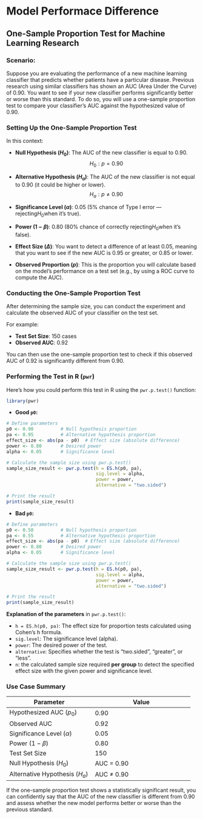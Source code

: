 # Model Performace Difference

## One-Sample Proportion Test for Machine Learning Research

### Scenario:
Suppose you are evaluating the performance of a new machine learning classifier that predicts whether patients have a particular disease. Previous research using similar classifiers has shown an AUC (Area Under the Curve) of 0.90. You want to see if your new classifier performs significantly better or worse than this standard. To do so, you will use a one-sample proportion test to compare your classifier's AUC against the hypothesized value of 0.90.

### Setting Up the One-Sample Proportion Test
In this context:

- **Null Hypothesis ($H_0$)**: The AUC of the new classifier is equal to 0.90.  
$$
H_0: p = 0.90
$$

- **Alternative Hypothesis ($H_a$)**: The AUC of the new classifier is not equal to 0.90 (it could be higher or lower).  
$$
H_a: p \neq 0.90
$$

- **Significance Level ($\alpha$)**: 0.05 (5% chance of Type I error — rejecting$H_0$when it's true).
  
- **Power ($1 - \beta$)**: 0.80 (80% chance of correctly rejecting$H_0$when it’s false).

- **Effect Size ($\Delta$)**: You want to detect a difference of at least 0.05, meaning that you want to see if the new AUC is 0.95 or greater, or 0.85 or lower.

- **Observed Proportion ($p$)**: This is the proportion you will calculate based on the model’s performance on a test set (e.g., by using a ROC curve to compute the AUC).


### Conducting the One-Sample Proportion Test
After determining the sample size, you can conduct the experiment and calculate the observed AUC of your classifier on the test set.

For example:

- **Test Set Size**: 150 cases
- **Observed AUC**: 0.92

You can then use the one-sample proportion test to check if this observed AUC of 0.92 is significantly different from 0.90.

### Performing the Test in R (`pwr`)

Here's how you could perform this test in R using the `pwr.p.test()` function:

```r
library(pwr)
```

- **Good `p0`:**

```r
# Define parameters
p0 <- 0.90          # Null hypothesis proportion
pa <- 0.95          # Alternative hypothesis proportion
effect_size <- abs(pa - p0)  # Effect size (absolute difference)
power <- 0.80       # Desired power
alpha <- 0.05       # Significance level

# Calculate the sample size using pwr.p.test()
sample_size_result <- pwr.p.test(h = ES.h(p0, pa), 
                                 sig.level = alpha, 
                                 power = power, 
                                 alternative = "two.sided")

# Print the result
print(sample_size_result)
```

- **Bad `p0`:**
  
```r
# Define parameters
p0 <- 0.50          # Null hypothesis proportion
pa <- 0.55          # Alternative hypothesis proportion
effect_size <- abs(pa - p0)  # Effect size (absolute difference)
power <- 0.80       # Desired power
alpha <- 0.05       # Significance level

# Calculate the sample size using pwr.p.test()
sample_size_result <- pwr.p.test(h = ES.h(p0, pa), 
                                 sig.level = alpha, 
                                 power = power, 
                                 alternative = "two.sided")

# Print the result
print(sample_size_result)
```

**Explanation of the parameters** in `pwr.p.test()`:

- `h = ES.h(p0, pa)`: The effect size for proportion tests calculated using Cohen's h formula.
- `sig.level`: The significance level (alpha).
- `power`: The desired power of the test.
- `alternative`: Specifies whether the test is "two.sided", "greater", or "less".
- `n`: the calculated sample size required **per group** to detect the specified effect size with the given power and significance level.




### Use Case Summary

| Parameter                    | Value                            |
|------------------------------|----------------------------------|
| Hypothesized AUC ($p_0$) | 0.90                             |
| Observed AUC                 | 0.92                             |
| Significance Level ($\alpha$)    | 0.05                              |
| Power ($1 - \beta$)      | 0.80                             |
| Test Set Size                | 150                              |
| Null Hypothesis ($H_0$)          | AUC = 0.90                         |
| Alternative Hypothesis ($H_a$)   | AUC ≠ 0.90                         |

If the one-sample proportion test shows a statistically significant result, you can confidently say that the AUC of the new classifier is different from 0.90 and assess whether the new model performs better or worse than the previous standard.